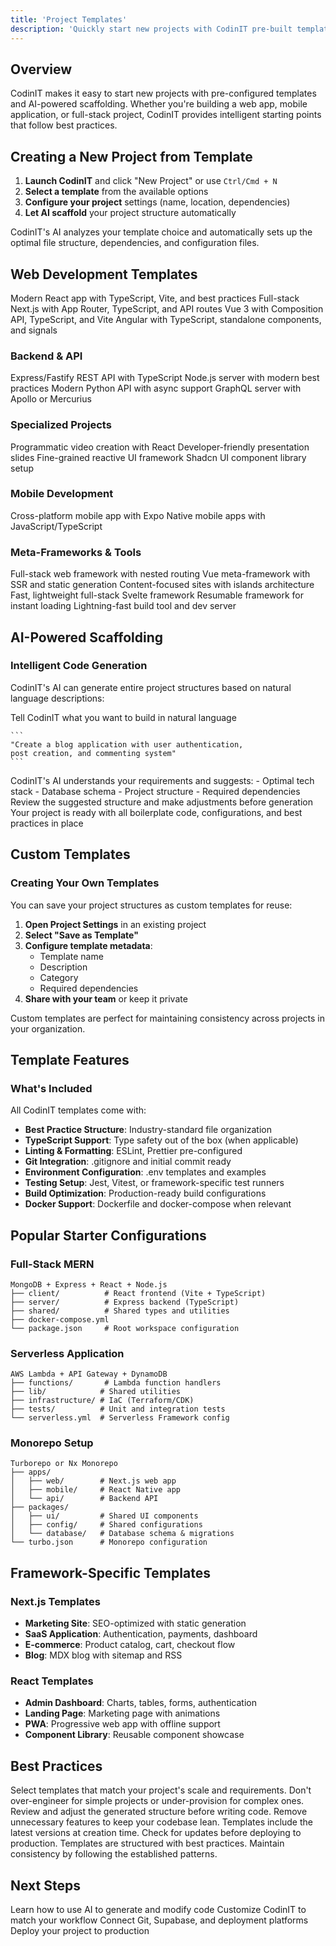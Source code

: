 ```yaml
---
title: 'Project Templates'
description: 'Quickly start new projects with CodinIT pre-built templates and AI-powered scaffolding'
---
```


## Overview

CodinIT makes it easy to start new projects with pre-configured templates and AI-powered scaffolding. Whether you're building a web app, mobile application, or full-stack project, CodinIT provides intelligent starting points that follow best practices.

## Creating a New Project from Template

1. **Launch CodinIT** and click "New Project" or use `Ctrl/Cmd + N`
2. **Select a template** from the available options
3. **Configure your project** settings (name, location, dependencies)
4. **Let AI scaffold** your project structure automatically

<Info>
CodinIT's AI analyzes your template choice and automatically sets up the optimal file structure, dependencies, and configuration files.
</Info>

## Web Development Templates

<CardGroup cols={2}>
  <Card title="React Application" icon="/assets/frameworks/icons/react.svg">
    Modern React app with TypeScript, Vite, and best practices
  </Card>
  <Card title="Next.js Full-Stack" icon="/assets/frameworks/icons/nextjs.svg">
    Full-stack Next.js with App Router, TypeScript, and API routes
  </Card>
  <Card title="Vue.js Application" icon="/assets/frameworks/icons/vue.svg">
    Vue 3 with Composition API, TypeScript, and Vite
  </Card>
  <Card title="Angular Project" icon="/assets/frameworks/icons/angular.svg">
    Angular with TypeScript, standalone components, and signals
  </Card>
</CardGroup>

### Backend & API

<CardGroup cols={2}>
  <Card title="TypeScript API" icon="/assets/frameworks/icons/typescript.svg">
    Express/Fastify REST API with TypeScript
  </Card>
  <Card title="Node.js Backend" icon="node" color="#339933">
    Node.js server with modern best practices
  </Card>
  <Card title="Python FastAPI" icon="python" color="#3776AB">
    Modern Python API with async support
  </Card>
  <Card title="GraphQL Server" icon="diagram-project" color="#E10098">
    GraphQL server with Apollo or Mercurius
  </Card>
</CardGroup>

### Specialized Projects

<CardGroup cols={2}>
  <Card title="Remotion Video" icon="/assets/frameworks/icons/remotion.svg">
    Programmatic video creation with React
  </Card>
  <Card title="Slidev Presentation" icon="/assets/frameworks/icons/slidev.svg">
    Developer-friendly presentation slides
  </Card>
  <Card title="SolidJS Application" icon="/assets/frameworks/icons/solidjs.svg">
    Fine-grained reactive UI framework
  </Card>
  <Card title="Component Library" icon="/assets/frameworks/icons/shadcn.svg">
    Shadcn UI component library setup
  </Card>
</CardGroup>

### Mobile Development

<CardGroup cols={2}>
  <Card title="React Native" icon="/assets/frameworks/icons/expo.svg">
    Cross-platform mobile app with Expo
  </Card>
  <Card title="NativeScript" icon="/assets/frameworks/icons/nativescript.svg">
    Native mobile apps with JavaScript/TypeScript
  </Card>
</CardGroup>

### Meta-Frameworks & Tools

<CardGroup cols={2}>
  <Card title="Remix Application" icon="/assets/frameworks/icons/remix.svg">
    Full-stack web framework with nested routing
  </Card>
  <Card title="Nuxt.js Project" icon="/assets/frameworks/icons/nuxt.svg">
    Vue meta-framework with SSR and static generation
  </Card>
  <Card title="Astro Site" icon="/assets/frameworks/icons/astro.svg">
    Content-focused sites with islands architecture
  </Card>
  <Card title="SvelteKit App" icon="/assets/frameworks/icons/svelte.svg">
    Fast, lightweight full-stack Svelte framework
  </Card>
  <Card title="Qwik Application" icon="/assets/frameworks/icons/qwik.svg">
    Resumable framework for instant loading
  </Card>
  <Card title="Vite Project" icon="/assets/frameworks/icons/vite.svg">
    Lightning-fast build tool and dev server
  </Card>
</CardGroup>

## AI-Powered Scaffolding

### Intelligent Code Generation

CodinIT's AI can generate entire project structures based on natural language descriptions:

<Steps>
  <Step title="Describe Your Project">
    Tell CodinIT what you want to build in natural language

    ```
    "Create a blog application with user authentication,
    post creation, and commenting system"
    ```
  </Step>

  <Step title="AI Analyzes Requirements">
    CodinIT's AI understands your requirements and suggests:
    - Optimal tech stack
    - Database schema
    - Project structure
    - Required dependencies
  </Step>

  <Step title="Generate & Customize">
    Review the suggested structure and make adjustments before generation
  </Step>

  <Step title="Start Coding">
    Your project is ready with all boilerplate code, configurations, and best practices in place
  </Step>
</Steps>

## Custom Templates

### Creating Your Own Templates

You can save your project structures as custom templates for reuse:

1. **Open Project Settings** in an existing project
2. **Select "Save as Template"**
3. **Configure template metadata**:
   - Template name
   - Description
   - Category
   - Required dependencies
4. **Share with your team** or keep it private

<Tip>
Custom templates are perfect for maintaining consistency across projects in your organization.
</Tip>

## Template Features

### What's Included

All CodinIT templates come with:

- **Best Practice Structure**: Industry-standard file organization
- **TypeScript Support**: Type safety out of the box (when applicable)
- **Linting & Formatting**: ESLint, Prettier pre-configured
- **Git Integration**: .gitignore and initial commit ready
- **Environment Configuration**: .env templates and examples
- **Testing Setup**: Jest, Vitest, or framework-specific test runners
- **Build Optimization**: Production-ready build configurations
- **Docker Support**: Dockerfile and docker-compose when relevant

## Popular Starter Configurations

### Full-Stack MERN

```
MongoDB + Express + React + Node.js
├── client/          # React frontend (Vite + TypeScript)
├── server/          # Express backend (TypeScript)
├── shared/          # Shared types and utilities
├── docker-compose.yml
└── package.json     # Root workspace configuration
```

### Serverless Application

```
AWS Lambda + API Gateway + DynamoDB
├── functions/       # Lambda function handlers
├── lib/            # Shared utilities
├── infrastructure/ # IaC (Terraform/CDK)
├── tests/          # Unit and integration tests
└── serverless.yml  # Serverless Framework config
```

### Monorepo Setup

```
Turborepo or Nx Monorepo
├── apps/
│   ├── web/        # Next.js web app
│   ├── mobile/     # React Native app
│   └── api/        # Backend API
├── packages/
│   ├── ui/         # Shared UI components
│   ├── config/     # Shared configurations
│   └── database/   # Database schema & migrations
└── turbo.json      # Monorepo configuration
```

## Framework-Specific Templates

### Next.js Templates

- **Marketing Site**: SEO-optimized with static generation
- **SaaS Application**: Authentication, payments, dashboard
- **E-commerce**: Product catalog, cart, checkout flow
- **Blog**: MDX blog with sitemap and RSS

### React Templates

- **Admin Dashboard**: Charts, tables, forms, authentication
- **Landing Page**: Marketing page with animations
- **PWA**: Progressive web app with offline support
- **Component Library**: Reusable component showcase

## Best Practices

<AccordionGroup>
  <Accordion title="Choose the Right Template">
    Select templates that match your project's scale and requirements. Don't over-engineer for simple projects or under-provision for complex ones.
  </Accordion>

  <Accordion title="Customize Before Starting">
    Review and adjust the generated structure before writing code. Remove unnecessary features to keep your codebase lean.
  </Accordion>

  <Accordion title="Keep Dependencies Updated">
    Templates include the latest versions at creation time. Check for updates before deploying to production.
  </Accordion>

  <Accordion title="Follow the Established Patterns">
    Templates are structured with best practices. Maintain consistency by following the established patterns.
  </Accordion>
</AccordionGroup>

## Next Steps

<CardGroup cols={2}>
  <Card title="AI Chat & Commands" icon="comments" href="/essentials/ai-chat-commands">
    Learn how to use AI to generate and modify code
  </Card>
  <Card title="Customization" icon="sliders" href="/essentials/customization">
    Customize CodinIT to match your workflow
  </Card>
  <Card title="Integrations" icon="plug" href="/integrations/git">
    Connect Git, Supabase, and deployment platforms
  </Card>
  <Card title="Deployment" icon="rocket" href="/integrations/deployments">
    Deploy your project to production
  </Card>
</CardGroup>
